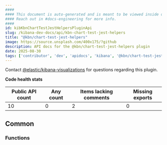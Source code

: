 ```yaml
---
####
#### This document is auto-generated and is meant to be viewed inside our experimental, new docs system.
#### Reach out in #docs-engineering for more info.
####
id: kibKbnChartTestJestHelpersPluginApi
slug: /kibana-dev-docs/api/kbn-chart-test-jest-helpers
title: "@kbn/chart-test-jest-helpers"
image: https://source.unsplash.com/400x175/?github
description: API docs for the @kbn/chart-test-jest-helpers plugin
date: 2025-08-30
tags: ['contributor', 'dev', 'apidocs', 'kibana', '@kbn/chart-test-jest-helpers']
---
```




Contact [@elastic/kibana-visualizations](https://github.com/orgs/elastic/teams/kibana-visualizations) for questions regarding this plugin.

**Code health stats**

| Public API count  | Any count | Items lacking comments | Missing exports |
|-------------------|-----------|------------------------|-----------------|
| 10 | 0 | 2 | 0 |

## Common

### Functions
<DocDefinitionList data={kbnChartTestJestHelpersObj.common.functions}/>

